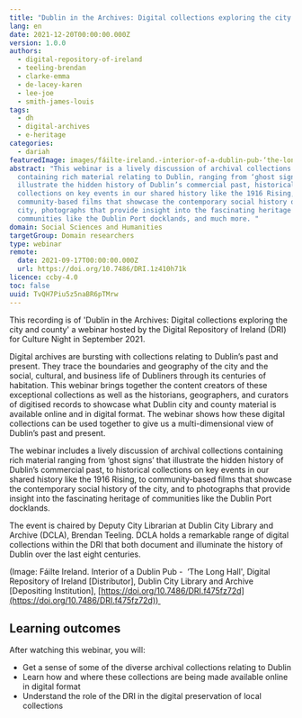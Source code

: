 ```yaml
---
title: "Dublin in the Archives: Digital collections exploring the city and county"
lang: en
date: 2021-12-20T00:00:00.000Z
version: 1.0.0
authors:
  - digital-repository-of-ireland
  - teeling-brendan
  - clarke-emma
  - de-lacey-karen
  - lee-joe
  - smith-james-louis
tags:
  - dh
  - digital-archives
  - e-heritage
categories:
  - dariah
featuredImage: images/fáilte-ireland.-interior-of-a-dublin-pub-‘the-long-hall-digital-repository-of-ireland-distributor-dublin-city-library-and-archive-depositing-institution-800.jpeg
abstract: "This webinar is a lively discussion of archival collections
  containing rich material relating to Dublin, ranging from ‘ghost signs’ that
  illustrate the hidden history of Dublin’s commercial past, historical
  collections on key events in our shared history like the 1916 Rising,
  community-based films that showcase the contemporary social history of the
  city, photographs that provide insight into the fascinating heritage of
  communities like the Dublin Port docklands, and much more. "
domain: Social Sciences and Humanities
targetGroup: Domain researchers
type: webinar
remote:
  date: 2021-09-17T00:00:00.000Z
  url: https://doi.org/10.7486/DRI.1z410h71k
licence: ccby-4.0
toc: false
uuid: TvQH7Piu5z5naBR6pTMrw
---
```

This recording is of 'Dublin in the Archives: Digital collections exploring the city and county' a webinar hosted by the Digital Repository of Ireland (DRI) for Culture Night in September 2021.

Digital archives are bursting with collections relating to Dublin’s past and present. They trace the boundaries and geography of the city and the social, cultural, and business life of Dubliners through its centuries of habitation. This webinar brings together the content creators of these exceptional collections as well as the historians, geographers, and curators of digitised records to showcase what Dublin city and county material is available online and in digital format. The webinar shows how these digital collections can be used together to give us a multi-dimensional view of Dublin’s past and present.  

The webinar includes a lively discussion of archival collections containing rich material ranging from ‘ghost signs’ that illustrate the hidden history of Dublin’s commercial past, to historical collections on key events in our shared history like the 1916 Rising, to community-based films that showcase the contemporary social history of the city, and to photographs that provide insight into the fascinating heritage of communities like the Dublin Port docklands. 

The event is chaired by Deputy City Librarian at Dublin City Library and Archive (DCLA), Brendan Teeling. DCLA holds a remarkable range of digital collections within the DRI that both document and illuminate the history of Dublin over the last eight centuries.

(Image: Fáilte Ireland. Interior of a Dublin Pub -  ‘The Long Hall', Digital Repository of Ireland \[Distributor], Dublin City Library and Archive \[Depositing Institution], [https://doi.org/10.7486/DRI.f475fz72d](https://doi.org/10.7486/DRI.f475fz72d)) 

## Learning outcomes

After watching this webinar, you will:

- Get a sense of some of the diverse archival collections relating to Dublin
- Learn how and where these collections are being made available online in digital format
- Understand the role of the DRI in the digital preservation of local collections
